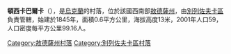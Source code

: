 {{coord|47|5|30|N|30|56|37|E|scale:30000|display=title}}

'''頓西卡巴爾卡'''（{{lang-uk|Донська Балка}}），是[[烏克蘭|烏克蘭]]的村落，位於該國西南部[[敖德薩州|敖德薩州]]，由[[別列佐夫卡區|別列佐夫卡區]]負責管轄，始建於1845年，面積0.6平方公里，海拔高度13米，2001年人口59，人口密度每平方公里99.16人。

{{DEFAULTSORT:Донська Балка}}
[[Category:敖德薩州村落|Category:敖德薩州村落]]
[[Category:別列佐夫卡區村落|Category:別列佐夫卡區村落]]


{{Odessa-geo-stub}}